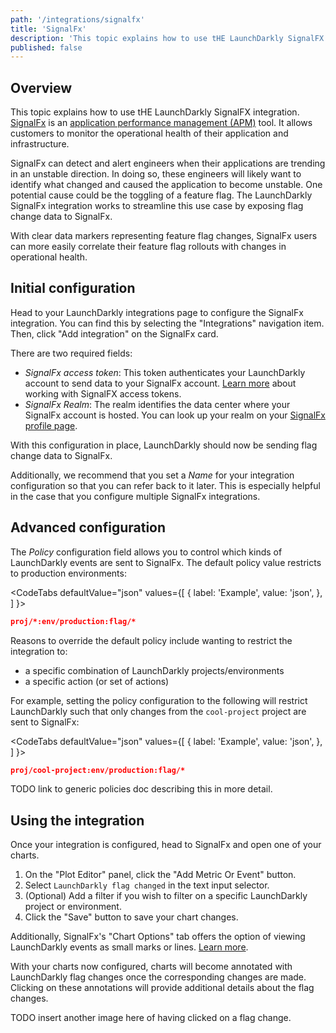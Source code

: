 ```yaml
---
path: '/integrations/signalfx'
title: 'SignalFx'
description: 'This topic explains how to use tHE LaunchDarkly SignalFX integration. SignalFX is an application performance management (APM) tool that can detect and alert engineers when their applications are trending in an unstable direction.'
published: false
---
```


## Overview

This topic explains how to use tHE LaunchDarkly SignalFX integration. [SignalFx](https://www.signalfx.com/) is an [application performance management (APM)](https://en.m.wikipedia.org/wiki/Application_performance_management) tool. It allows customers to monitor the operational health of their application and infrastructure.

SignalFx can detect and alert engineers when their applications are trending in an unstable direction. In doing so, these engineers will likely want to identify what changed and caused the application to become unstable. One potential cause could be the toggling of a feature flag. The LaunchDarkly SignalFx integration works to streamline this use case by exposing flag change data to SignalFx.

With clear data markers representing feature flag changes, SignalFx users can more easily correlate their feature flag rollouts with changes in operational health.

## Initial configuration

Head to your LaunchDarkly integrations page to configure the SignalFx integration. You can find this by selecting the "Integrations" navigation item. Then, click "Add integration" on the SignalFx card.

There are two required fields:

- _SignalFx access token_: This token authenticates your LaunchDarkly account to send data to your SignalFx account. [Learn more](https://docs.signalfx.com/en/latest/admin-guide/tokens.html#working-with-access-tokens) about working with SignalFX access tokens.
- _SignalFx Realm_: The realm identifies the data center where your SignalFx account is hosted. You can look up your realm on your [SignalFx profile page](https://app.us1.signalfx.com/#/myprofile).

With this configuration in place, LaunchDarkly should now be sending flag change data to SignalFx.

Additionally, we recommend that you set a _Name_ for your integration configuration so that you can refer back to it later. This is especially helpful in the case that you configure multiple SignalFx integrations.

## Advanced configuration

The _Policy_ configuration field allows you to control which kinds of LaunchDarkly events are sent to SignalFx. The default policy value restricts to production environments:

<CodeTabs
  defaultValue="json"
  values={[
    { label: 'Example', value: 'json', },
  ]
}>

<CodeTabItem value="json">

```json
proj/*:env/production:flag/*
```

</CodeTabItem>
</CodeTabs>

Reasons to override the default policy include wanting to restrict the integration to:

- a specific combination of LaunchDarkly projects/environments
- a specific action (or set of actions)

For example, setting the policy configuration to the following will restrict LaunchDarkly such that only changes from the `cool-project` project are sent to SignalFx:

<CodeTabs
  defaultValue="json"
  values={[
    { label: 'Example', value: 'json', },
  ]
}>

<CodeTabItem value="json">

```json
proj/cool-project:env/production:flag/*
```

</CodeTabItem>
</CodeTabs>

TODO link to generic policies doc describing this in more detail.

## Using the integration

Once your integration is configured, head to SignalFx and open one of your charts.

1. On the "Plot Editor" panel, click the "Add Metric Or Event" button.
2. Select `LaunchDarkly flag changed` in the text input selector.
3. (Optional) Add a filter if you wish to filter on a specific LaunchDarkly project or environment.
4. Click the "Save" button to save your chart changes.

Additionally, SignalFx's "Chart Options" tab offers the option of viewing LaunchDarkly events as small marks or lines. [Learn more](https://docs.signalfx.com/en/latest/charts/chart-options-tab.html#event-lines).

With your charts now configured, charts will become annotated with LaunchDarkly flag changes once the corresponding changes are made. Clicking on these annotations will provide additional details about the flag changes.

TODO insert another image here of having clicked on a flag change.

